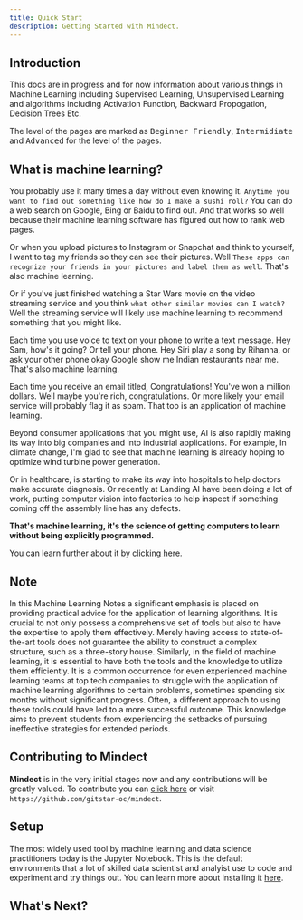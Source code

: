 ```yaml
---
title: Quick Start 
description: Getting Started with Mindect.
---
```


## Introduction

This docs are in progress and for now information about various things in Machine Learning including Supervised Learning, Unsupervised Learning and algorithms including Activation Function, Backward Propogation, Decision Trees Etc.

The level of the pages are  marked as <kbd>Beginner Friendly</kbd>, <kbd>Intermidiate</kbd> and <kbd>Advanced</kbd> for the level of the pages.

## What is machine learning? 
You probably use it many times a day without even knowing it. `Anytime you want to find out something like how do I make a sushi roll?` You can do a web search on Google, Bing or Baidu to find out. And that works so well because their machine learning software has figured out how to rank web pages. 

Or when you upload pictures to Instagram or Snapchat and think to yourself, I want to tag my friends so they can see their pictures. Well `These apps can recognize your friends in your pictures and label them as well`. That's also machine learning. 

Or if you've just finished watching a Star Wars movie on the video streaming service and you think `what other similar movies can I watch?` Well the streaming service will likely use machine learning to recommend something that you might like. 

Each time you use voice to text on your phone to write a text message. 
Hey Sam, how's it going?  Or tell your phone. Hey Siri play a song by Rihanna, or ask your other phone okay Google show me Indian restaurants near me.
That's also machine learning.

Each time you receive an email titled, Congratulations! You've won a million dollars. Well maybe you're rich, congratulations. Or more likely your email service will probably flag it as spam. That too is an application of machine learning. 

Beyond consumer applications that you might use, AI is also rapidly making its way into big companies and into industrial applications. For example, In climate change, I'm glad to see that machine learning is already hoping to optimize wind turbine power generation. 

Or in healthcare, is starting to make its way into hospitals to help doctors make accurate diagnosis. Or recently at Landing AI have been doing a lot of work, putting computer vision into factories to help inspect if something coming off the assembly line has any defects. 

**That's machine learning, it's the science of getting computers to learn without being explicitly programmed.** 

You can learn further about it by [clicking here](/docs/introduction-to-machine-learning).

## Note

In this Machine Learning Notes a significant emphasis is placed on providing practical advice for the application of learning algorithms. It is crucial to not only possess a comprehensive set of tools but also to have the expertise to apply them effectively. Merely having access to state-of-the-art tools does not guarantee the ability to construct a complex structure, such as a three-story house. Similarly, in the field of machine learning, it is essential to have both the tools and the knowledge to utilize them efficiently. It is a common occurrence for even experienced machine learning teams at top tech companies to struggle with the application of machine learning algorithms to certain problems, sometimes spending six months without significant progress. Often, a different approach to using these tools could have led to a more successful outcome. This knowledge aims to prevent students from experiencing the setbacks of pursuing ineffective strategies for extended periods.


## Contributing to Mindect

**Mindect** is in the very initial stages now and any contributions will be greatly valued. To contribute you can [click here](https://github.com/gitstar-oc/mindect) or visit `https://github.com/gitstar-oc/mindect`. 

## Setup 

The most widely used tool by machine learning and data science practitioners today is the Jupyter Notebook. This is the default environments that a lot of skilled data scientist and analyist use to code and experiment and try things out. You can learn more about installing it [here](/docs/jupyter-notebook).


## What's Next? 
<Cards>
  <Card title="Start Learning about Machine Learning" href="/docs/introduction-to-machine-learning" />
  <Card title="Installing Jupyter Notebook" href="/docs/jupyter-notebook" />
</Cards>
